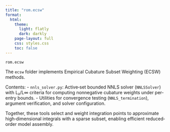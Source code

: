 ```yaml
---
title: "rom.ecsw"
format:
  html:
    theme:
      light: flatly
      dark: darkly
    page-layout: full
    css: styles.css
    toc: false
---
```


`rom.ecsw`

The `ecsw` folder implements Empirical Cubature Subset Weighting (ECSW) methods.

Contents:
  - `nnls_solver.py`: Active‐set bounded NNLS solver (`NNLSSolver`) with L₂/L∞ criteria
    for computing nonnegative cubature weights under per-entry bounds.
  - Utilities for convergence testing (`NNLS_termination`), argument verification,
    and solver configuration.

Together, these tools select and weight integration points to approximate high‐dimensional
integrals with a sparse subset, enabling efficient reduced‐order model assembly.